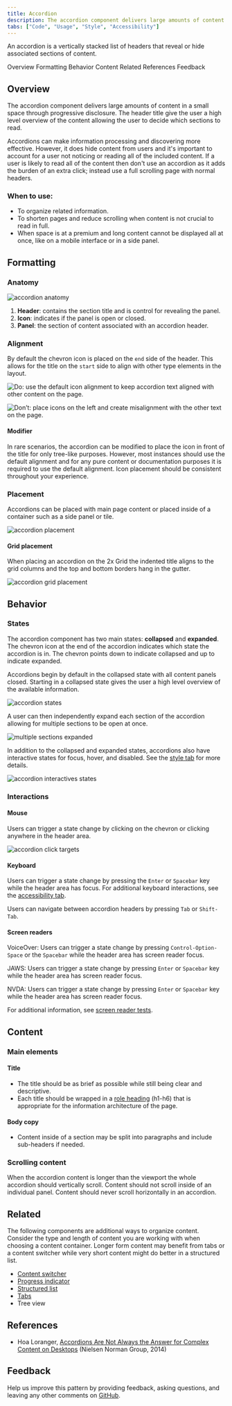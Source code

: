 ```yaml
---
title: Accordion
description: The accordion component delivers large amounts of content in a small space through progressive disclosure. The user gets key details about the underlying content and can choose to expand that content.
tabs: ["Code", "Usage", "Style", "Accessibility"]
---
```


<PageDescription>

An accordion is a vertically stacked list of headers that reveal or hide associated sections of content.

</PageDescription>

<AnchorLinks>

<AnchorLink>Overview</AnchorLink>
<AnchorLink>Formatting</AnchorLink>
<AnchorLink>Behavior</AnchorLink>
<AnchorLink>Content</AnchorLink>
<AnchorLink>Related</AnchorLink>
<AnchorLink>References</AnchorLink>
<AnchorLink>Feedback</AnchorLink>

</AnchorLinks>

## Overview

The accordion component delivers large amounts of content in a small space through progressive disclosure. The header title give the user a high level overview of the content allowing the user to decide which sections to read.

Accordions can make information processing and discovering more effective. However, it does hide content from users and it's important to account for a user not noticing or reading all of the included content. If a user is likely to read all of the content then don't use an accordion as it adds the burden of an extra click; instead use a full scrolling page with normal headers.

### When to use:

- To organize related information.
- To shorten pages and reduce scrolling when content is not crucial to read in full.
- When space is at a premium and long content cannot be displayed all at once, like on a mobile interface or in a side panel.

## Formatting

### Anatomy

<Row>
<Column colLg={8}>

![accordion anatomy](images/accordion-anatomy.png)

</Column>
</Row>

1. **Header**: contains the section title and is control for revealing the panel.
2. **Icon**: indicates if the panel is open or closed.
3. **Panel**: the section of content associated with an accordion header.

### Alignment

By default the chevron icon is placed on the `end` side of the header. This allows for the title on the `start` side to align with other type elements in the layout.

<DoDontRow>
<DoDont
colMd={4} colLg={4}
caption="Do use the default icon alignment to keep accordion text aligned with other content on the page.">

![Do: use the default icon alignment to keep accordion text aligned with other content on the page.](./images/accordion-alignment-do.png)

</DoDont>
<DoDont
colMd={4} colLg={4}
type="dont"
caption="Don’t place icons on the left and create misalignment with the other text on the page.">

![Don’t: place icons on the left and create misalignment with the other text on the page.](./images/accordion-alignment-dont.png)

</DoDont>
</DoDontRow>

#### Modifier

In rare scenarios, the accordion can be modified to place the icon in front of the title for only tree-like purposes. However, most instances should use the default alignment and for any pure content or documentation purposes it is required to use the default alignment. Icon placement should be consistent throughout your experience.

### Placement

Accordions can be placed with main page content or placed inside of a container such as a side panel or tile.

<Row>
<Column colLg={12}>

![accordion placement](images/accordion-placement-2.png)

</Column>
</Row>

#### Grid placement

When placing an accordion on the 2x Grid the indented title aligns to the grid columns and the top and bottom borders hang in the gutter.

<Row>
<Column colLg={8}>

![accordion grid placement](images/accordion-placement-1.png)

</Column>
</Row>

## Behavior

### States

The accordion component has two main states: **collapsed** and **expanded**. The chevron icon at the end of the accordion indicates which state the accordion is in. The chevron points down to indicate collapsed and up to indicate expanded.

Accordions begin by default in the collapsed state with all content panels closed. Starting in a collapsed state gives the user a high level overview of the available information.

<Row>
<Column colLg={8}>

![accordion states](images/accordion-state-1.png)

</Column>
</Row>

A user can then independently expand each section of the accordion allowing for multiple sections to be open at once.

<Row>
<Column colLg={8}>

![multiple sections expanded](images/accordion-state-2.png)

</Column>
</Row>

In addition to the collapsed and expanded states, accordions also have interactive states for focus, hover, and disabled. See the [style tab](/components/accordion/style) for more details.

<Row>
<Column colLg={8}>

![accordion interactives states](images/accordion-state-3.png)

</Column>
</Row>

### Interactions

#### Mouse

Users can trigger a state change by clicking on the chevron or clicking anywhere in the header area.

<Row>
<Column colLg={8}>

![accordion click targets](images/accordion-click-target.png)

</Column>
</Row>

#### Keyboard

Users can trigger a state change by pressing the `Enter` or `Spacebar` key while the header area has focus. For additional keyboard interactions, see the [accessibility tab](/components/accordion/accessibility#how-it-works).

Users can navigate between accordion headers by pressing `Tab` or `Shift-Tab`.

#### Screen readers

VoiceOver: Users can trigger a state change by pressing `Control-Option-Space` or the `Spacebar` while the header area has screen reader focus.

JAWS: Users can trigger a state change by pressing `Enter` or `Spacebar` key while the header area has screen reader focus.

NVDA: Users can trigger a state change by pressing `Enter` or `Spacebar` key while the header area has screen reader focus.

For additional information, see [screen reader tests](https://www.carbondesignsystem.com/components/accordion/accessibility#macos-screen-reader-tests).

## Content

### Main elements

#### Title

- The title should be as brief as possible while still being clear and descriptive.
- Each title should be wrapped in a [role heading](https://www.w3.org/TR/wai-aria-practices-1.1/#wai-aria-roles-states-and-properties) (h1-h6) that is appropriate for the information architecture of the page.

#### Body copy

- Content inside of a section may be split into paragraphs and include sub-headers if needed.

### Scrolling content

When the accordion content is longer than the viewport the whole accordion should vertically scroll. Content should not scroll inside of an individual panel. Content should never scroll horizontally in an accordion.

## Related

The following components are additional ways to organize content. Consider the type and length of content you are working with when choosing a content container. Longer form content may benefit from tabs or a content switcher while very short content might do better in a structured list.

- [Content switcher](/components/content-switcher/code/)
- [Progress indicator](/components/progress-indicator/code)
- [Structured list](/components/structured-list/code)
- [Tabs](/components/tabs/code)
- Tree view

## References

- Hoa Loranger, [Accordions Are Not Always the Answer for Complex Content on Desktops](https://www.nngroup.com/articles/accordions-complex-content/) (Nielsen Norman Group, 2014)

## Feedback

Help us improve this pattern by providing feedback, asking questions, and leaving any other comments on [GitHub](https://github.com/carbon-design-system/carbon-website/issues/new?assignees=&labels=feedback&template=feedback.md).
